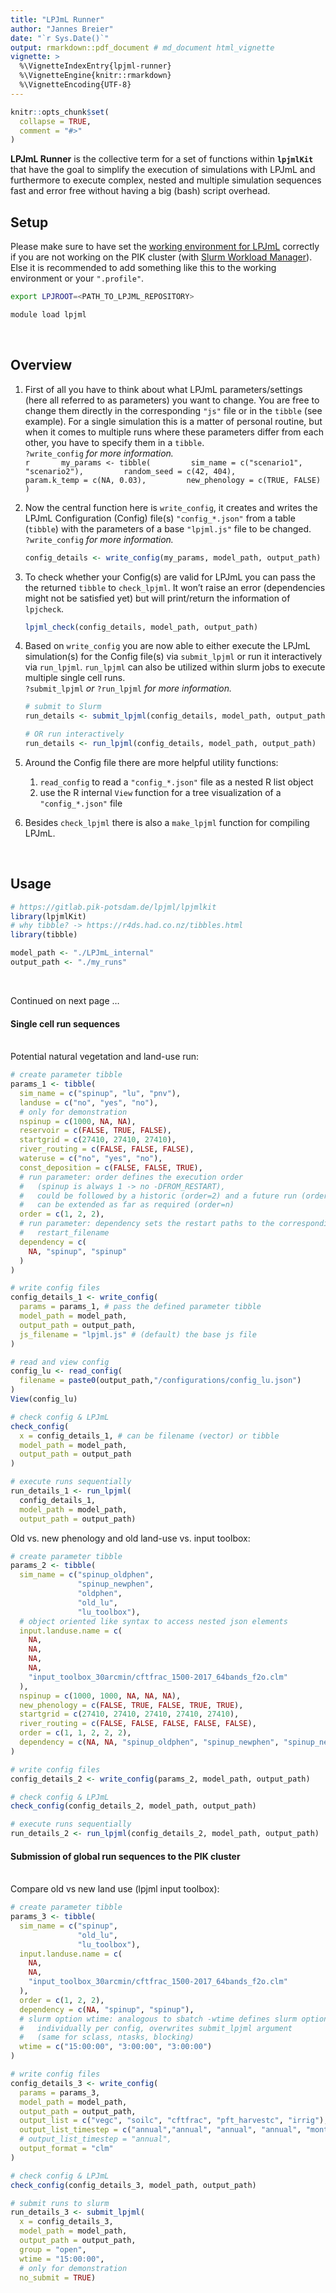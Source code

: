 ```yaml
---
title: "LPJmL Runner"
author: "Jannes Breier"
date: "`r Sys.Date()`"
output: rmarkdown::pdf_document # md_document html_vignette
vignette: >
  %\VignetteIndexEntry{lpjml-runner}
  %\VignetteEngine{knitr::rmarkdown}
  %\VignetteEncoding{UTF-8}
---
```


```r
knitr::opts_chunk$set(
  collapse = TRUE,
  comment = "#>"
)
```

**LPJmL Runner** is the collective term for a set of functions within **`lpjmlKit`**
that have the goal to simplify the execution of simulations with LPJmL
and furthermore to execute complex, nested and multiple simulation sequences
fast and error free without having a big (bash) script overhead.
\newline


## Setup

Please make sure to have set the
[working environment for LPJmL](https://gitlab.pik-potsdam.de/lpjml/LPJmL_internal/-/blob/master/INSTALL)
correctly if you are not working on the PIK cluster
(with [Slurm Workload Manager](https://www.pik-potsdam.de/en/institute/about/it-services/hpc/user-guides/slurm)).
Else it is recommended to add something like this to the working environment or your `".profile"`.
\newline

```bash
export LPJROOT=<PATH_TO_LPJML_REPOSITORY>

module load lpjml
```
&nbsp;
&nbsp;

## Overview

1. First of all you have to think about what LPJmL parameters/settings 
(here all referred to as parameters) you want to change. 
You are free to change them directly in the corresponding `"js"` file
or in the `tibble` (see example).
For a single simulation this is a matter of personal routine,
but when it comes to multiple runs where these parameters differ from each other,
you have to specify them in a `tibble`.  
`?write_config` *for more information.*
\
      ```r
      my_params <- tibble(
        sim_name = c("scenario1", "scenario2"),
        random_seed = c(42, 404),
        param.k_temp = c(NA, 0.03),
        new_phenology = c(TRUE, FALSE)
      )
      ```


2. Now the central function here is `write_config`,
it creates and writes the LPJmL Configuration (Config) file(s) `"config_*.json"` from a table (`tibble`)
with the parameters of a base `"lpjml.js"` file to be changed.  
`?write_config` *for more information.*
\

      ```r
      config_details <- write_config(my_params, model_path, output_path)
      ```


3. To check whether your Config(s) are valid for LPJmL
you can pass the the returned `tibble` to `check_lpjml`.
It won't raise an error (dependencies might not be satisfied yet)
but will print/return the information of `lpjcheck`.
\

      ```r
      lpjml_check(config_details, model_path, output_path)
      ```


4. Based on `write_config` you are now able to either execute the LPJmL simulation(s)
for the Config file(s) via `submit_lpjml` or run it interactively via
`run_lpjml`. `run_lpjml` can also be utilized within slurm jobs to execute multiple
single cell runs.  
`?submit_lpjml` *or* `?run_lpjml` *for more information.*
\

      ```r
      # submit to Slurm
      run_details <- submit_lpjml(config_details, model_path, output_path)
      
      # OR run interactively
      run_details <- run_lpjml(config_details, model_path, output_path)
      ```


6. Around the Config file there are more helpful utility functions:
      1. `read_config` to read a `"config_*.json"` file as a nested R list object
      2. use the R internal `View` function for a tree visualization of a `"config_*.json"` file
      \newline


7. Besides `check_lpjml` there is also a `make_lpjml` function for compiling LPJmL.

&nbsp;
&nbsp;
&nbsp;

## Usage

```r
# https://gitlab.pik-potsdam.de/lpjml/lpjmlkit
library(lpjmlKit)
# why tibble? -> https://r4ds.had.co.nz/tibbles.html
library(tibble)

model_path <- "./LPJmL_internal"
output_path <- "./my_runs"

```

&nbsp;
&nbsp;
&nbsp;

Continued on next page ...
\newpage

#### Single cell run sequences\
\
Potential natural vegetation and land-use run:
```r

# create parameter tibble
params_1 <- tibble(
  sim_name = c("spinup", "lu", "pnv"),
  landuse = c("no", "yes", "no"),
  # only for demonstration
  nspinup = c(1000, NA, NA),
  reservoir = c(FALSE, TRUE, FALSE),
  startgrid = c(27410, 27410, 27410),
  river_routing = c(FALSE, FALSE, FALSE),
  wateruse = c("no", "yes", "no"),
  const_deposition = c(FALSE, FALSE, TRUE),
  # run parameter: order defines the execution order
  #   (spinup is always 1 -> no -DFROM_RESTART),
  #   could be followed by a historic (order=2) and a future run (order=2)
  #   can be extended as far as required (order=n)
  order = c(1, 2, 2),
  # run parameter: dependency sets the restart paths to the corresponding
  #   restart_filename
  dependency = c(
    NA, "spinup", "spinup"
  )
)

# write config files
config_details_1 <- write_config(
  params = params_1, # pass the defined parameter tibble
  model_path = model_path,
  output_path = output_path,
  js_filename = "lpjml.js" # (default) the base js file
)

# read and view config
config_lu <- read_config(
  filename = paste0(output_path,"/configurations/config_lu.json")
)
View(config_lu)

# check config & LPJmL
check_config(
  x = config_details_1, # can be filename (vector) or tibble
  model_path = model_path,
  output_path = output_path
)

# execute runs sequentially
run_details_1 <- run_lpjml(
  config_details_1,
  model_path = model_path,
  output_path = output_path)

```

\newpage
Old vs. new phenology and old land-use vs. input toolbox:
```r
# create parameter tibble
params_2 <- tibble(
  sim_name = c("spinup_oldphen",
               "spinup_newphen",
               "oldphen",
               "old_lu",
               "lu_toolbox"),
  # object oriented like syntax to access nested json elements
  input.landuse.name = c(
    NA,
    NA,
    NA,
    NA,
    "input_toolbox_30arcmin/cftfrac_1500-2017_64bands_f2o.clm"
  ),
  nspinup = c(1000, 1000, NA, NA, NA),
  new_phenology = c(FALSE, TRUE, FALSE, TRUE, TRUE),
  startgrid = c(27410, 27410, 27410, 27410, 27410),
  river_routing = c(FALSE, FALSE, FALSE, FALSE, FALSE),
  order = c(1, 1, 2, 2, 2),
  dependency = c(NA, NA, "spinup_oldphen", "spinup_newphen", "spinup_newphen")
)

# write config files
config_details_2 <- write_config(params_2, model_path, output_path)

# check config & LPJmL
check_config(config_details_2, model_path, output_path)

# execute runs sequentially
run_details_2 <- run_lpjml(config_details_2, model_path, output_path)

```

\newpage
#### Submission of global run sequences to the PIK cluster\
\
Compare old vs new land use (lpjml input toolbox):
```r
# create parameter tibble
params_3 <- tibble(
  sim_name = c("spinup",
               "old_lu",
               "lu_toolbox"),
  input.landuse.name = c(
    NA,
    NA,
    "input_toolbox_30arcmin/cftfrac_1500-2017_64bands_f2o.clm"
  ),
  order = c(1, 2, 2),
  dependency = c(NA, "spinup", "spinup"),
  # slurm option wtime: analogous to sbatch -wtime defines slurm option
  #   individually per config, overwrites submit_lpjml argument
  #   (same for sclass, ntasks, blocking)
  wtime = c("15:00:00", "3:00:00", "3:00:00")
)

# write config files
config_details_3 <- write_config(
  params = params_3,
  model_path = model_path,
  output_path = output_path,
  output_list = c("vegc", "soilc", "cftfrac", "pft_harvestc", "irrig"),
  output_list_timestep = c("annual","annual", "annual", "annual", "monthly"),
  # output_list_timestep = "annual",
  output_format = "clm"
)

# check config & LPJmL
check_config(config_details_3, model_path, output_path)

# submit runs to slurm
run_details_3 <- submit_lpjml(
  x = config_details_3,
  model_path = model_path,
  output_path = output_path,
  group = "open",
  wtime = "15:00:00",
  # only for demonstration
  no_submit = TRUE)

```